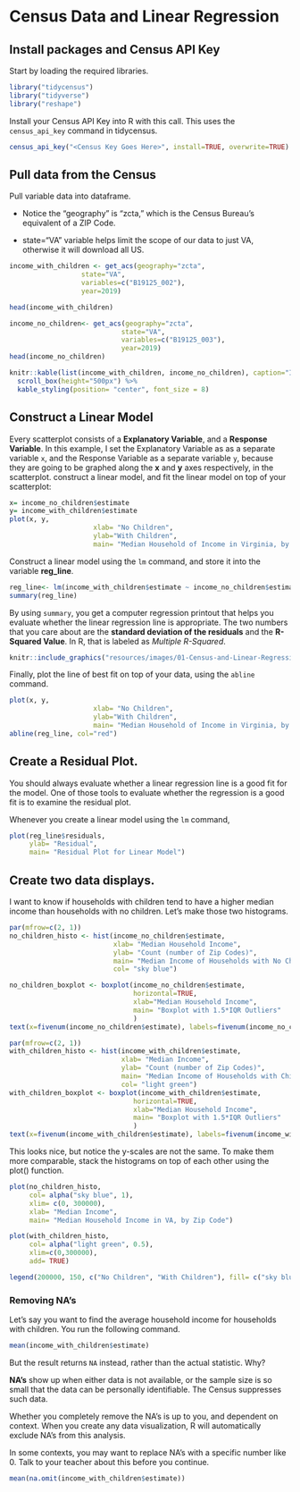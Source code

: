 # Census Data and Linear Regression 

## Install packages and Census API Key

Start by loading the required libraries.

```r

library("tidycensus")
library("tidyverse")
library("reshape")
```

Install your Census API Key into R with this call. This uses the `census_api_key` command in tidycensus.

```r
census_api_key("<Census Key Goes Here>", install=TRUE, overwrite=TRUE)
```

## Pull data from the Census

Pull variable data into dataframe. 

* Notice the "geography" is "zcta," which is the Census Bureau's equivalent of a ZIP Code. 

* state="VA" variable helps limit the scope of our data to just VA, otherwise it will download all US.

```r
income_with_children <- get_acs(geography="zcta",
                  state="VA",
                  variables=c("B19125_002"),
                  year=2019)

head(income_with_children)

income_no_children<- get_acs(geography="zcta",
                            state="VA",
                            variables=c("B19125_003"),
                            year=2019)
head(income_no_children)
```

```r
knitr::kable(list(income_with_children, income_no_children), caption="Income with and Without Children", booktabs=TRUE) %>%
  scroll_box(height="500px") %>%
  kable_styling(position= "center", font_size = 8)
```


## Construct a Linear Model

Every scatterplot consists of a **Explanatory Variable**, and a **Response Variable**. In this example, I set the Explanatory Variable as as a separate variable `x`, and the Response Variable as a separate variable `y`, because they are going to be graphed along the **x** and **y** axes respectively, in the scatterplot. construct a linear model, and fit the linear model on top of your scatterplot:

```r
x= income_no_children$estimate
y= income_with_children$estimate
plot(x, y,
                     xlab= "No Children",
                     ylab="With Children",
                     main= "Median Household of Income in Virginia, by Zip Code")
```

Construct a linear model using the `lm` command, and store it into the variable **reg_line**.

```r
reg_line<- lm(income_with_children$estimate ~ income_no_children$estimate)
summary(reg_line)
```

By using `summary`, you get a computer regression printout that helps you evaluate whether the linear regression line is appropriate. The two numbers that you care about are the **standard deviation of the residuals** and the **R-Squared Value**. In R, that is labeled as *Multiple R-Squared*.

```r
knitr::include_graphics("resources/images/01-Census-and-Linear-Regression/Regression-Printout.png") 
```

Finally, plot the line of best fit on top of your data, using the `abline` command.

```r
plot(x, y,
                     xlab= "No Children",
                     ylab="With Children",
                     main= "Median Household of Income in Virginia, by Zip Code")
abline(reg_line, col="red")
```
## Create a Residual Plot.

You should always evaluate whether a linear regression line is a good fit for the model. One of those tools to evaluate whether the regression is a good fit is to examine the residual plot.

Whenever you create a linear model using the `lm` command, 
```r
plot(reg_line$residuals, 
     ylab= "Residual",
     main= "Residual Plot for Linear Model")
```

## Create two data displays.

I want to know if households with children tend to have a higher median income than households with no children. Let's make those two histograms.

```r
par(mfrow=c(2, 1))
no_children_histo <- hist(income_no_children$estimate,
                          xlab= "Median Household Income",
                          ylab= "Count (number of Zip Codes)",
                          main= "Median Income of Households with No Children in VA, by Zip Code",
                          col= "sky blue")

no_children_boxplot <- boxplot(income_no_children$estimate,
                               horizontal=TRUE,
                               xlab="Median Household Income",
                               main= "Boxplot with 1.5*IQR Outliers"
                               )
text(x=fivenum(income_no_children$estimate), labels=fivenum(income_no_children$estimate), y=1.3)

par(mfrow=c(2, 1))
with_children_histo <- hist(income_with_children$estimate,
                            xlab= "Median Income",
                            ylab= "Count (number of Zip Codes)",
                            main= "Median Income of Households with Children in VA, by Zip Code",
                            col= "light green")
with_children_boxplot <- boxplot(income_with_children$estimate,
                               horizontal=TRUE,
                               xlab="Median Household Income",
                               main= "Boxplot with 1.5*IQR Outliers"
                               )
text(x=fivenum(income_with_children$estimate), labels=fivenum(income_with_children$estimate), y=1.3)
```

This looks nice, but notice the y-scales are not the same. To make them more comparable, stack the histograms on top of each other using the plot() function. 

```r
plot(no_children_histo, 
     col= alpha("sky blue", 1),
     xlim= c(0, 300000),
     xlab= "Median Income",
     main= "Median Household Income in VA, by Zip Code")

plot(with_children_histo,
     col= alpha("light green", 0.5),
     xlim=c(0,300000),
     add= TRUE)

legend(200000, 150, c("No Children", "With Children"), fill= c("sky blue", "light green"), title= "Zoomer Status")
```



### Removing NA's

Let's say you want to find the average household income for households with children. You run the following command.

```r
mean(income_with_children$estimate)
```

But the result returns `NA` instead, rather than the actual statistic. Why?

**NA's** show up when either data is not available, or the sample size is so small that the data can be personally identifiable. The Census suppresses such data.

Whether you completely remove the NA's is up to you, and dependent on context. When you create any data visualization, R will automatically exclude NA's from this analysis. 

In some contexts, you may want to replace NA's with a specific number like 0. Talk to your teacher about this before you continue. 

```r
mean(na.omit(income_with_children$estimate))
```





